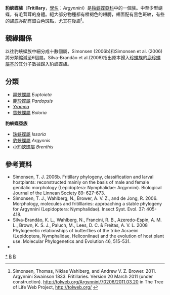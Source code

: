{{NoteTA
|G1=Butterfly
}}
{{Automatic taxobox
| taxon = Argynnini
| image = Argynnis adippe - Feuriger Perlmutterfalter 04 (HS).JPG
| image_caption = [[燦福蛺蝶|燦福蛺蝶]] <br />''Argynnis adippe''
| authority = Swainson, 1833
| type_genus = [[豹蛺蝶屬|豹蛺蝶屬]]<br />''Argynnis''
| type_genus_authority = Fabricius 1807
| subdivision_ranks = [[屬|屬]]
| subdivision = 
共7個屬，詳見正文。
}}

'''豹蛺蝶族'''（'''Fritillary'''，[[學名|學名]]：''Argynnini''）是[[釉蛺蝶亞科|釉蛺蝶亞科]]中的一個族。中至少型蝴蝶，有毛茸茸的身體。絕大部分物種都有橙褐色的翅膀，翅面配有黑色斑紋，有些的翅底亦配有銀白色斑點，尤其在後翅<ref>Simonsen, Thomas, Niklas Wahlberg, and Andrew V. Z. Brower. 2011. Argynnini Swainson 1833. Fritillaries. Version 20 March 2011 (under construction). http://tolweb.org/Argynnini/70206/2011.03.20 {{Wayback|url=http://tolweb.org/Argynnini/70206/2011.03.20 |date=20210228131041 }} in The Tree of Life Web Project, http://tolweb.org/ {{Wayback|url=http://tolweb.org/ |date=20110515100516 }}</ref>。

== 親緣關係 ==
以往豹蛺蝶族中細分成十數個屬，Simonsen (2006b)和Simonsen et al. (2006)將分類縮減至6個屬。Silva-Brandão et al.(2008)指出原本歸入[[珍蝶族|珍蝶族]]的[[鹿珍蝶屬|鹿珍蝶屬]]基於其分子數據歸入豹蛺蝶族。

== 分類 ==
* [[翮蛺蝶屬|翮蛺蝶屬]] ''Euptoieta''
* [[鹿珍蝶屬|鹿珍蝶屬]] ''Pardopsis''
* ''[[Yramea|Yramea]]''
* [[寶蛺蝶屬|寶蛺蝶屬]] ''Boloria''
'''豹蛺蝶亞族'''
* [[珠蛺蝶屬|珠蛺蝶屬]] ''Issoria''
* [[豹蛺蝶屬|豹蛺蝶屬]] ''Argynnis''
* [[小豹蛺蝶屬|小豹蛺蝶屬]] ''Brenthis''

== 參考資料 ==
<references/>
* Simonsen, T. J. 2006b. Fritillary phylogeny, classification and larval hostplants: reconstructed mainly on the basis of male and female genitalic morphology (Lepidoptera: Nymphalidae: Argynnini). Biological Journal of the Linnean Society 89: 627-673.
* Simonsen, T. J., Wahlberg, N., Brower, A. V. Z., and de Jong, R. 2006. Morphology, molecules and fritilllaries: approaching a stable phylogeny for Argynnini (Lepidoptera: Nymphalidae). Insect Syst. Evol. 37: 405-418.
* Silva-Brandão, K. L., Wahlberg, N., Francini, R. B., Azeredo-Espin, A. M. L., Brown, K. S. J., Paluch, M., Lees, D. C. & Freitas, A. V. L. 2008 Phylogenetic relationships of butterflies of the tribe Acraeini (Lepidoptera, Nymphalidae, Heliconiinae) and the evolution of host plant use. Molecular Phylogenetics and Evolution 46, 515-531.
* {{Cite book | author = 寿建新 周尧 李宇飞 | title = 世界蝴蝶分類名錄 | location = 中國 | publisher = 陝西科學技術出版社 | date = 2006-04-01 | ISBN = 9787536936768 | language= zh-hans }}

{{Commons category|Argynnini}}
{{Taxonbar}}

{{釉蛺蝶亞科}}

[[Category:豹蛺蝶族|*]]
[[Category:釉蛺蝶亞科|B]]
[[Category:1833年描述的分类群|B]]